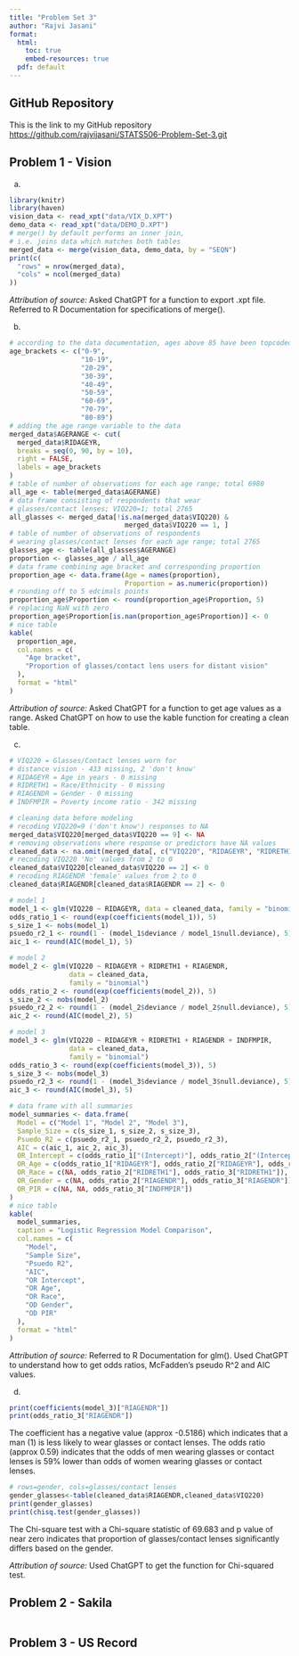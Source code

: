 ```yaml
---
title: "Problem Set 3"
author: "Rajvi Jasani"
format: 
  html:
    toc: true
    embed-resources: true
  pdf: default
---
```

## GitHub Repository

This is the link to my GitHub repository <https://github.com/rajvijasani/STATS506-Problem-Set-3.git>

## Problem 1 - Vision

a.
```r
library(knitr)
library(haven)
vision_data <- read_xpt("data/VIX_D.XPT")
demo_data <- read_xpt("data/DEMO_D.XPT")
# merge() by default performs an inner join,
# i.e. joins data which matches both tables
merged_data <- merge(vision_data, demo_data, by = "SEQN")
print(c(
  "rows" = nrow(merged_data),
  "cols" = ncol(merged_data)
))
```
*Attribution of source:* Asked ChatGPT for a function to export .xpt file. Referred to R Documentation for specifications of merge().

b.
```r
# according to the data documentation, ages above 85 have been topcoded at 85
age_brackets <- c("0-9",
                  "10-19",
                  "20-29",
                  "30-39",
                  "40-49",
                  "50-59",
                  "60-69",
                  "70-79",
                  "80-89")
# adding the age range variable to the data
merged_data$AGERANGE <- cut(
  merged_data$RIDAGEYR,
  breaks = seq(0, 90, by = 10),
  right = FALSE,
  labels = age_brackets
)
# table of number of observations for each age range; total 6980
all_age <- table(merged_data$AGERANGE)
# data frame consisting of respondents that wear 
# glasses/contact lenses; VIQ220=1; total 2765
all_glasses <- merged_data[!is.na(merged_data$VIQ220) &
                             merged_data$VIQ220 == 1, ]
# table of number of observations of respondents 
# wearing glasses/contact lenses for each age range; total 2765
glasses_age <- table(all_glasses$AGERANGE)
proportion <- glasses_age / all_age
# data frame combining age bracket and corresponding proportion
proportion_age <- data.frame(Age = names(proportion),
                             Proportion = as.numeric(proportion))
# rounding off to 5 edcimals points
proportion_age$Proportion <- round(proportion_age$Proportion, 5)
# replacing NaN with zero
proportion_age$Proportion[is.nan(proportion_age$Proportion)] <- 0
# nice table
kable(
  proportion_age,
  col.names = c(
    "Age bracket",
    "Proportion of glasses/contact lens users for distant vision"
  ),
  format = "html"
)
```
*Attribution of source:* Asked ChatGPT for a function to get age values as a range. Asked ChatGPT on how to use the kable function for creating a clean table.

c.
```r
# VIQ220 = Glasses/Contact lenses worn for
# distance vision - 433 missing, 2 'don't know'
# RIDAGEYR = Age in years - 0 missing
# RIDRETH1 = Race/Ethnicity - 0 missing
# RIAGENDR = Gender - 0 missing
# INDFMPIR = Poverty income ratio - 342 missing

# cleaning data before modeling
# recoding VIQ220=9 ('don't know') responses to NA
merged_data$VIQ220[merged_data$VIQ220 == 9] <- NA
# removing observations where response or predictors have NA values
cleaned_data <- na.omit(merged_data[, c("VIQ220", "RIDAGEYR", "RIDRETH1", "RIAGENDR", "INDFMPIR")])
# recoding VIQ220 'No' values from 2 to 0
cleaned_data$VIQ220[cleaned_data$VIQ220 == 2] <- 0
# recoding RIAGENDR 'female' values from 2 to 0
cleaned_data$RIAGENDR[cleaned_data$RIAGENDR == 2] <- 0

# model 1
model_1 <- glm(VIQ220 ~ RIDAGEYR, data = cleaned_data, family = "binomial")
odds_ratio_1 <- round(exp(coefficients(model_1)), 5)
s_size_1 <- nobs(model_1)
psuedo_r2_1 <- round(1 - (model_1$deviance / model_1$null.deviance), 5)
aic_1 <- round(AIC(model_1), 5)

# model 2
model_2 <- glm(VIQ220 ~ RIDAGEYR + RIDRETH1 + RIAGENDR,
               data = cleaned_data,
               family = "binomial")
odds_ratio_2 <- round(exp(coefficients(model_2)), 5)
s_size_2 <- nobs(model_2)
psuedo_r2_2 <- round(1 - (model_2$deviance / model_2$null.deviance), 5)
aic_2 <- round(AIC(model_2), 5)

# model 3
model_3 <- glm(VIQ220 ~ RIDAGEYR + RIDRETH1 + RIAGENDR + INDFMPIR,
               data = cleaned_data,
               family = "binomial")
odds_ratio_3 <- round(exp(coefficients(model_3)), 5)
s_size_3 <- nobs(model_3)
psuedo_r2_3 <- round(1 - (model_3$deviance / model_3$null.deviance), 5)
aic_3 <- round(AIC(model_3), 5)

# data frame with all summaries
model_summaries <- data.frame(
  Model = c("Model 1", "Model 2", "Model 3"),
  Sample_Size = c(s_size_1, s_size_2, s_size_3),
  Psuedo_R2 = c(psuedo_r2_1, psuedo_r2_2, psuedo_r2_3),
  AIC = c(aic_1, aic_2, aic_3),
  OR_Intercept = c(odds_ratio_1["(Intercept)"], odds_ratio_2["(Intercept)"], odds_ratio_3["(Intercept)"]),
  OR_Age = c(odds_ratio_1["RIDAGEYR"], odds_ratio_2["RIDAGEYR"], odds_ratio_3["RIDAGEYR"]),
  OR_Race = c(NA, odds_ratio_2["RIDRETH1"], odds_ratio_3["RIDRETH1"]),
  OR_Gender = c(NA, odds_ratio_2["RIAGENDR"], odds_ratio_3["RIAGENDR"]),
  OR_PIR = c(NA, NA, odds_ratio_3["INDFMPIR"])
)
# nice table
kable(
  model_summaries,
  caption = "Logistic Regression Model Comparison",
  col.names = c(
    "Model",
    "Sample Size",
    "Psuedo R2",
    "AIC",
    "OR Intercept",
    "OR Age",
    "OR Race",
    "OD Gender",
    "OD PIR"
  ),
  format = "html"
)
```
*Attribution of source:* Referred to R Documentation for glm(). Used ChatGPT to understand how to get odds ratios, McFadden's pseudo R^2 and AIC values.

d.
```r
print(coefficients(model_3)["RIAGENDR"])
print(odds_ratio_3["RIAGENDR"])
```
The coefficient has a negative value (approx -0.5186) which indicates that a man (1) is less likely to wear glasses or contact lenses. The odds ratio (approx 0.59) indicates that the odds of men wearing glasses or contact lenses is 59% lower than odds of women wearing glasses or contact lenses.
```r
# rows=gender, cols=glasses/contact lenses
gender_glasses<-table(cleaned_data$RIAGENDR,cleaned_data$VIQ220)
print(gender_glasses)
print(chisq.test(gender_glasses))
```
The Chi-square test with a Chi-square statistic of 69.683 and p value of near zero indicates that proportion of glasses/contact lenses significantly differs based on the gender.

*Attribution of source:* Used ChatGPT to get the function for Chi-squared test.

## Problem 2 - Sakila
```r

```

## Problem 3 - US Record
```r

```

